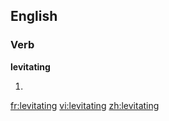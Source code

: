 
==English==

===Verb===
'''levitating'''

# {{present participle of|[[levitate]]}}

[[fr:levitating]]
[[vi:levitating]]
[[zh:levitating]]